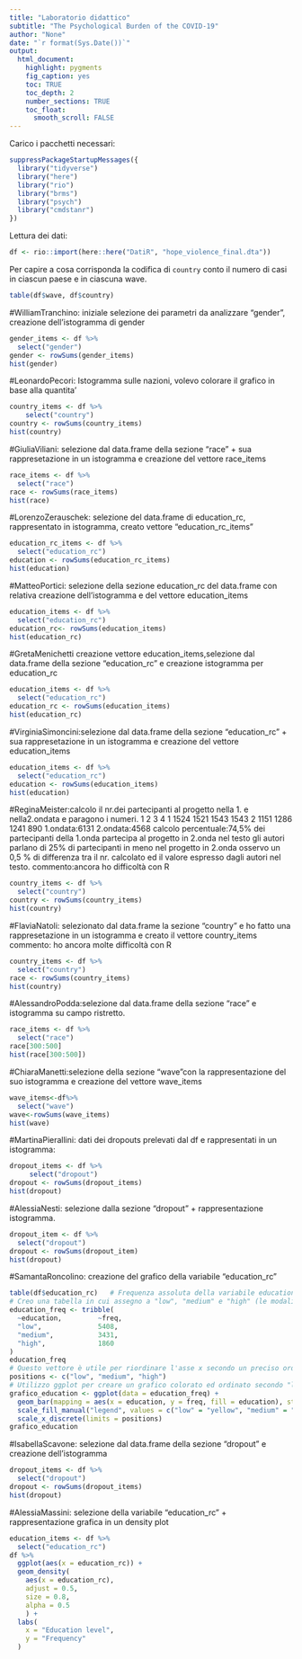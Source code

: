 ```yaml
---
title: "Laboratorio didattico"
subtitle: "The Psychological Burden of the COVID-19"
author: "None"
date: "`r format(Sys.Date())`"
output:
  html_document:
    highlight: pygments
    fig_caption: yes
    toc: TRUE
    toc_depth: 2
    number_sections: TRUE
    toc_float:
      smooth_scroll: FALSE
---
```

Carico i pacchetti necessari:
```r
suppressPackageStartupMessages({
  library("tidyverse")
  library("here")
  library("rio")
  library("brms")
  library("psych")
  library("cmdstanr")
})
```
Lettura dei dati:
```r
df <- rio::import(here::here("DatiR", "hope_violence_final.dta"))
```

Per capire a cosa corrisponda la codifica di `country` conto il numero di casi in ciascun paese e in ciascuna wave. 
```r
table(df$wave, df$country)
```

#WilliamTranchino: iniziale selezione dei parametri da analizzare "gender", creazione dell'istogramma di gender
```r
gender_items <- df %>%
  select("gender")
gender <- rowSums(gender_items) 
hist(gender)
```

#LeonardoPecori: Istogramma sulle nazioni, volevo colorare il grafico in base alla quantita'
```r
country_items <- df %>%
    select("country")
country <- rowSums(country_items) 
hist(country)
```

#GiuliaViliani: selezione dal data.frame della sezione "race" + sua rappresetazione in un istogramma e creazione del vettore race_items
```r
race_items <- df %>%
  select("race")
race <- rowSums(race_items)
hist(race)
```
#LorenzoZerauschek: selezione del data.frame di education_rc, rappresentato in istogramma, creato vettore "education_rc_items"
```r
education_rc_items <- df %>%
  select("education_rc")
education <- rowSums(education_rc_items)
hist(education)
```

#MatteoPortici: selezione della sezione education_rc del data.frame con relativa creazione dell'istogramma e del vettore education_items
```r
education_items <- df %>%
  select("education_rc")
education_rc<- rowSums(education_items) 
hist(education_rc)
```

#GretaMenichetti creazione vettore education_items,selezione dal data.frame della sezione "education_rc" e creazione istogramma per education_rc 
```r
education_items <- df %>%
  select("education_rc")
education_rc <- rowSums(education_items)
hist(education_rc)
```

#VirginiaSimoncini:selezione dal data.frame della sezione "education_rc" + sua rappresetazione in un istogramma e creazione del vettore education_items
```r
education_items <- df %>%
  select("education_rc")
education <- rowSums(education_items)
hist(education)
```

#ReginaMeister:calcolo il nr.dei partecipanti al progetto nella 1. e nella2.ondata e paragono i numeri.
      1    2    3    4
  1 1524 1521 1543 1543
  2 1151 1286 1241  890
  1.ondata:6131
  2.ondata:4568
 calcolo percentuale:74,5% dei partecipanti della 1.onda partecipa al progetto in 2.onda
 nel testo gli autori parlano di 25% di partecipanti in meno nel progetto in 2.onda
 osservo un 0,5 % di differenza tra il nr. calcolato ed il valore espresso dagli autori nel testo.
commento:ancora ho difficoltà con R
```r
country_items <- df %>%
  select("country")
country <- rowSums(country_items) 
hist(country)
``` 
 
#FlaviaNatoli: selezionato dal data.frame la sezione "country" e ho fatto una rappresetazione in un istogramma e creato il vettore country_items
commento: ho ancora molte difficoltà con R
```r
country_items <- df %>%
  select("country")
race <- rowSums(country_items)
hist(country)
```
 
#AlessandroPodda:selezione dal data.frame della sezione "race" e istogramma su campo ristretto.
```r
race_items <- df %>%
  select("race")
race[300:500]
hist(race[300:500])
```

#ChiaraManetti:selezione della sezione "wave"con la rappresentazione del suo istogramma e creazione del vettore wave_items
```r
wave_items<-df%>%
  select("wave")
wave<-rowSums(wave_items)
hist(wave)
```
#MartinaPierallini: dati dei dropouts prelevati dal df e rappresentati in un istogramma:
```r
dropout_items <- df %>%
     select("dropout")
dropout <- rowSums(dropout_items)
hist(dropout)
```
#AlessiaNesti: selezione dalla sezione "dropout" +  rappresentazione istogramma. 
```r
dropout_item <- df %>%
  select("dropout")
dropout <- rowSums(dropout_item)
hist(dropout)
```

#SamantaRoncolino: creazione del grafico della variabile "education_rc"
```r
table(df$education_rc)   # Frequenza assoluta della variabile education_rc
# Creo una tabella in cui assegno a "low", "medium" e "high" (le modalità della variabile education_rc) le rispettive frequenze assolute:
education_freq <- tribble(     
  ~education,         ~freq,
  "low",              5408,
  "medium",           3431,
  "high",             1860
) 
education_freq 
# Questo vettore è utile per riordinare l'asse x secondo un preciso ordine in ggplot:
positions <- c("low", "medium", "high") 
# Utilizzo ggplot per creare un grafico colorato ed ordinato secondo "low", "medium" e "high"
grafico_education <- ggplot(data = education_freq) +
  geom_bar(mapping = aes(x = education, y = freq, fill = education), stat = "identity") + 
  scale_fill_manual("legend", values = c("low" = "yellow", "medium" = "orange", "high" = "red")) + 
  scale_x_discrete(limits = positions)
grafico_education
```
#IsabellaScavone: selezione dal data.frame della sezione "dropout" e creazione dell'istogramma

```r
dropout_items <- df %>%
  select("dropout")
dropout <- rowSums(dropout_items) 
hist(dropout)
```

#AlessiaMassini: selezione della variabile "education_rc" + rappresentazione grafica in un density plot  
```r
education_items <- df %>% 
  select("education_rc")
df %>% 
  ggplot(aes(x = education_rc)) + 
  geom_density( 
    aes(x = education_rc), 
    adjust = 0.5, 
    size = 0.8, 
    alpha = 0.5 
    ) + 
  labs( 
    x = "Education level", 
    y = "Frequency" 
  ) 
``` 
